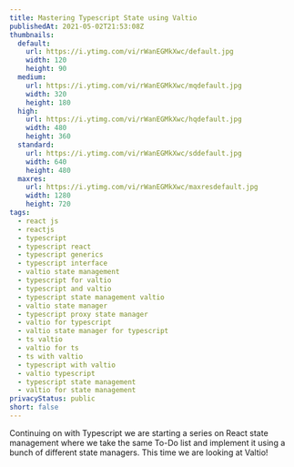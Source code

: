 ```yaml
---
title: Mastering Typescript State using Valtio
publishedAt: 2021-05-02T21:53:08Z
thumbnails:
  default:
    url: https://i.ytimg.com/vi/rWanEGMkXwc/default.jpg
    width: 120
    height: 90
  medium:
    url: https://i.ytimg.com/vi/rWanEGMkXwc/mqdefault.jpg
    width: 320
    height: 180
  high:
    url: https://i.ytimg.com/vi/rWanEGMkXwc/hqdefault.jpg
    width: 480
    height: 360
  standard:
    url: https://i.ytimg.com/vi/rWanEGMkXwc/sddefault.jpg
    width: 640
    height: 480
  maxres:
    url: https://i.ytimg.com/vi/rWanEGMkXwc/maxresdefault.jpg
    width: 1280
    height: 720
tags:
  - react js
  - reactjs
  - typescript
  - typescript react
  - typescript generics
  - typescript interface
  - valtio state management
  - typescript for valtio
  - typescript and valtio
  - typescript state management valtio
  - valtio state manager
  - typescript proxy state manager
  - valtio for typescript
  - valtio state manager for typescript
  - ts valtio
  - valtio for ts
  - ts with valtio
  - typescript with valtio
  - valtio typescript
  - typescript state management
  - valtio for state management
privacyStatus: public
short: false
---
```

  
Continuing on with Typescript we are starting a series on React state management where we take the same To-Do list and implement it using a bunch of different state managers. This time we are looking at Valtio!
